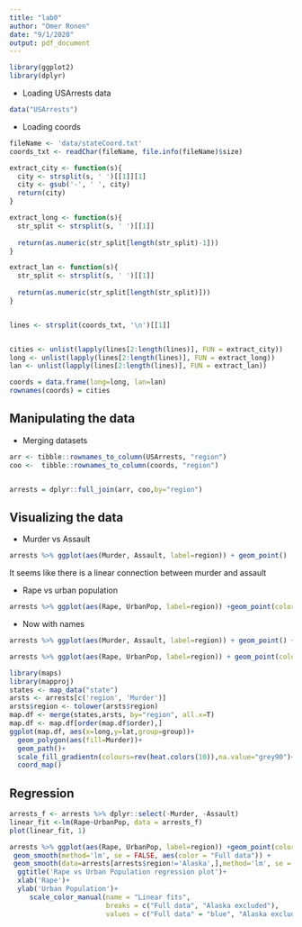 ```yaml
---
title: "lab0"
author: "Omer Ronen"
date: "9/1/2020"
output: pdf_document
---
```

```r
library(ggplot2)
library(dplyr)
```
* Loading USArrests data
```r
data("USArrests")

```

* Loading coords

```r
fileName <- 'data/stateCoord.txt'
coords_txt <- readChar(fileName, file.info(fileName)$size)

extract_city <- function(s){
  city <- strsplit(s, ' ')[[1]][1]
  city <- gsub('-', ' ', city)
  return(city)
}

extract_long <- function(s){
  str_split <- strsplit(s, ' ')[[1]]
  
  return(as.numeric(str_split[length(str_split)-1]))
}

extract_lan <- function(s){
  str_split <- strsplit(s, ' ')[[1]]
  
  return(as.numeric(str_split[length(str_split)]))
}


lines <- strsplit(coords_txt, '\n')[[1]]


cities <- unlist(lapply(lines[2:length(lines)], FUN = extract_city))
long <- unlist(lapply(lines[2:length(lines)], FUN = extract_long))
lan <- unlist(lapply(lines[2:length(lines)], FUN = extract_lan))

coords = data.frame(long=long, lan=lan)
rownames(coords) = cities

```

## Manipulating the data

* Merging datasets

```r

arr <- tibble::rownames_to_column(USArrests, "region")
coo <-  tibble::rownames_to_column(coords, "region")


arrests = dplyr::full_join(arr, coo,by="region")
```


## Visualizing the data

* Murder vs Assault

```r
arrests %>% ggplot(aes(Murder, Assault, label=region)) + geom_point()

```

It seems like there is a linear connection between murder and assault

* Rape vs  urban population
```r
arrests %>% ggplot(aes(Rape, UrbanPop, label=region)) +geom_point(color = case_when(arrests$Rape>40 & arrests$UrbanPop < 50~ "#1b9e77", TRUE ~ "#7570b3")) 
```


* Now with names

```r
arrests %>% ggplot(aes(Murder, Assault, label=region)) + geom_point() + geom_text()

```


```r
arrests %>% ggplot(aes(Rape, UrbanPop, label=region)) + geom_point(color = case_when(arrests$Rape>40 & arrests$UrbanPop < 50~ "#1b9e77", TRUE ~ "#7570b3")) + geom_text(vjust=1.5, color = case_when(arrests$Rape>40 & arrests$UrbanPop < 50~ "#1b9e77", TRUE ~ "#7570b3"))

```


```r
library(maps)
library(mapproj)
states <- map_data("state")
arsts <- arrests[c('region', 'Murder')]
arsts$region <- tolower(arsts$region)
map.df <- merge(states,arsts, by="region", all.x=T)
map.df <- map.df[order(map.df$order),]
ggplot(map.df, aes(x=long,y=lat,group=group))+
  geom_polygon(aes(fill=Murder))+
  geom_path()+
  scale_fill_gradientn(colours=rev(heat.colors(10)),na.value="grey90")+
  coord_map()

```


## Regression

```r
arrests_f <- arrests %>% dplyr::select(-Murder, -Assault)
linear_fit <-lm(Rape~UrbanPop, data = arrests_f)
plot(linear_fit, 1)
```


```r
arrests %>% ggplot(aes(Rape, UrbanPop, label=region)) +geom_point(color = case_when(arrests$Rape>40 & arrests$UrbanPop < 50~ "#1b9e77", TRUE ~ "#7570b3")) +
 geom_smooth(method='lm', se = FALSE, aes(color = "Full data")) +
 geom_smooth(data=arrests[arrests$region!='Alaska',],method='lm', se = FALSE, aes(color = "Alaska excluded")) +
  ggtitle('Rape vs Urban Population regression plot')+ 
  xlab('Rape')+
  ylab('Urban Population')+
     scale_color_manual(name = "Linear fits",
                        breaks = c("Full data", "Alaska excluded"),
                        values = c("Full data" = "blue", "Alaska excluded" = "red") )
```

